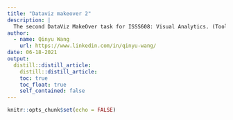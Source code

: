 ```yaml
---
title: "Dataviz makeover 2"
description: |
  The second DataViz MakeOver task for ISSS608: Visual Analytics. (Tools: Tableau Desktop 2021.1).
author:
  - name: Qinyu Wang
    url: https://www.linkedin.com/in/qinyu-wang/
date: 06-18-2021
output:
  distill::distill_article:
    distill::distill_article:
    toc: true
    toc_float: true
    self_contained: false
---
```



```r
knitr::opts_chunk$set(echo = FALSE)
```



